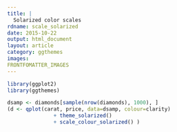 ```yaml
---
title: |
  Solarized color scales
rdname: scale_solarized
date: 2015-10-22
output: html_document
layout: article
category: ggthemes
images:
FRONTFOMATTER_IMAGES
---
```


```r
library(ggplot2)
library(ggthemes)
```

```r

dsamp <- diamonds[sample(nrow(diamonds), 1000), ]
(d <- qplot(carat, price, data=dsamp, colour=clarity)
               + theme_solarized()
               + scale_colour_solarized() )



```